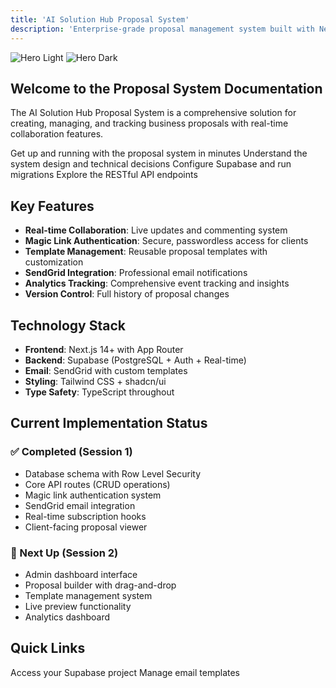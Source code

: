 ```yaml
---
title: 'AI Solution Hub Proposal System'
description: 'Enterprise-grade proposal management system built with Next.js, Supabase, and SendGrid'
---
```


<img
  className="block dark:hidden"
  src="/images/hero-light.png"
  alt="Hero Light"
/>
<img
  className="hidden dark:block"
  src="/images/hero-dark.png"
  alt="Hero Dark"
/>

## Welcome to the Proposal System Documentation

The AI Solution Hub Proposal System is a comprehensive solution for creating, managing, and tracking business proposals with real-time collaboration features.

<CardGroup cols={2}>
  <Card
    title="Quick Start"
    icon="rocket"
    href="/quickstart"
  >
    Get up and running with the proposal system in minutes
  </Card>
  <Card
    title="Architecture"
    icon="building"
    href="/architecture"
  >
    Understand the system design and technical decisions
  </Card>
  <Card
    title="Database Setup"
    icon="database"
    href="/setup/database"
  >
    Configure Supabase and run migrations
  </Card>
  <Card
    title="API Reference"
    icon="code"
    href="/api-reference/proposals/list"
  >
    Explore the RESTful API endpoints
  </Card>
</CardGroup>

## Key Features

- **Real-time Collaboration**: Live updates and commenting system
- **Magic Link Authentication**: Secure, passwordless access for clients
- **Template Management**: Reusable proposal templates with customization
- **SendGrid Integration**: Professional email notifications
- **Analytics Tracking**: Comprehensive event tracking and insights
- **Version Control**: Full history of proposal changes

## Technology Stack

- **Frontend**: Next.js 14+ with App Router
- **Backend**: Supabase (PostgreSQL + Auth + Real-time)
- **Email**: SendGrid with custom templates
- **Styling**: Tailwind CSS + shadcn/ui
- **Type Safety**: TypeScript throughout

## Current Implementation Status

### ✅ Completed (Session 1)
- Database schema with Row Level Security
- Core API routes (CRUD operations)
- Magic link authentication system
- SendGrid email integration
- Real-time subscription hooks
- Client-facing proposal viewer

### 🚧 Next Up (Session 2)
- Admin dashboard interface
- Proposal builder with drag-and-drop
- Template management system
- Live preview functionality
- Analytics dashboard

## Quick Links

<CardGroup cols={2}>
  <Card
    title="Supabase Dashboard"
    icon="database"
    href="https://app.supabase.com"
  >
    Access your Supabase project
  </Card>
  <Card
    title="SendGrid Console"
    icon="envelope"
    href="https://app.sendgrid.com"
  >
    Manage email templates
  </Card>
</CardGroup>
